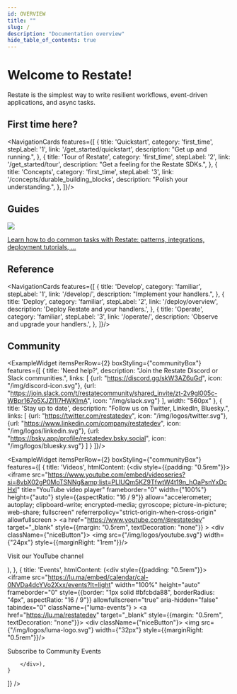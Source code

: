 ```yaml
---
id: OVERVIEW
title: ""
slug: /
description: "Documentation overview"
hide_table_of_contents: true
---
```



# Welcome to Restate!


Restate is the simplest way to write resilient workflows, event-driven applications, and async tasks.

## First time here?

<NavigationCards features={[
    {
        title: 'Quickstart',
        category: 'first_time',
        stepLabel: '1',
        link: '/get_started/quickstart',
        description: "Get up and running.",
    },
    {
        title: 'Tour of Restate',
        category: 'first_time',
        stepLabel: '2',
        link: '/get_started/tour',
        description: "Get a feeling for the Restate SDKs.",
    },
    {
        title: 'Concepts',
        category: 'first_time',
        stepLabel: '3',
        link: '/concepts/durable_building_blocks',
        description: "Polish your understanding.",
    },
]}/>

## Guides

<a href="/guides" >
    <div className={"niceButton"}>
        <img src={"/img/arrow-right.svg"} width={"32px"} style={{marginRight: "0.5rem"}}/>
        <p>Learn how to do common tasks with Restate: patterns, integrations, deployment tutorials, ...</p>
    </div>
</a>

## Reference

<NavigationCards features={[
    {
        title: 'Develop',
        category: 'familiar',
        stepLabel: '1',
        link: '/develop/',
        description: "Implement your handlers.",
    },
    {
        title: 'Deploy',
        category: 'familiar',
        stepLabel: '2',
        link: '/deploy/overview',
        description: 'Deploy Restate and your handlers.',
    },
    {
        title: 'Operate',
        category: 'familiar',
        stepLabel: '3',
        link: '/operate/',
        description: 'Observe and upgrade your handlers.',
    },
]}/>

## Community

<ExampleWidget itemsPerRow={2} boxStyling={"communityBox"} features={[
    {
        title: 'Need help?',
        description: "Join the Restate Discord or Slack communities.",
        links: [
            {url: "https://discord.gg/skW3AZ6uGd", icon: "/img/discord-icon.svg"},
            {url: "https://join.slack.com/t/restatecommunity/shared_invite/zt-2v9gl005c-WBpr167o5XJZI1l7HWKImA", icon: "/img/slack.svg"}
        ],
        width: "560px"
    },
    {
        title: 'Stay up to date',
        description: "Follow us on Twitter, LinkedIn, Bluesky.",
        links: [
            {url: "https://twitter.com/restatedev", icon: "/img/logos/twitter.svg"},
            {url: "https://www.linkedin.com/company/restatedev", icon: "/img/logos/linkedin.svg"},
            {url: "https://bsky.app/profile/restatedev.bsky.social", icon: "/img/logos/bluesky.svg"}
        ]
    }
]}/>

<ExampleWidget itemsPerRow={2} boxStyling={"communityBox"} features={[
    {
        title: 'Videos',
        htmlContent: (<div style={{padding: "0.5rem"}}>
            <iframe
                src="https://www.youtube.com/embed/videoseries?si=8vbX02gP0MoTSNNg&amp;list=PLlUQm5KZ9TfwtW4t19n_hOaPsnYxDcHxl"
                title="YouTube video player" frameborder="0" width={"100%"} height={"auto"} style={{aspectRatio: "16 / 9"}}
                allow="accelerometer; autoplay; clipboard-write; encrypted-media; gyroscope; picture-in-picture; web-share; fullscreen"
                referrerpolicy="strict-origin-when-cross-origin" allowfullscreen ></iframe>
            <a href="https://www.youtube.com/@restatedev" target="_blank" style={{margin: "0.5rem", textDecoration: "none"}} >
                <div className={"niceButton"}>
                    <img src={"/img/logos/youtube.svg"} width={"24px"} style={{marginRight: "1rem"}}/>
                    <p >Visit our YouTube channel</p>
                </div>
            </a>
        </div>),
    },
    {
        title: 'Events',
        htmlContent: (<div style={{padding: "0.5rem"}}>
            <iframe
                src="https://lu.ma/embed/calendar/cal-0NVDa4dcYVo2Xxx/events?lt=light"
                width="100%"
                height="auto"
                frameborder="0"
                style={{border: "1px solid #bfcbda88", borderRadius: "4px", aspectRatio: "16 / 9"}}
                allowfullscreen="true"
                aria-hidden="false"
                tabindex="0"
                className={"luma-events"}
            ></iframe>
            <a href="https://lu.ma/restatedev" target="_blank" style={{margin: "0.5rem", textDecoration: "none"}}>
                <div className={"niceButton"}>
                    <img src={"/img/logos/luma-logo.svg"} width={"32px"} style={{marginRight: "0.5rem"}}/>
                    <p>Subscribe to Community Events</p>
                </div>
            </a>

        </div>),
    }
]} />
